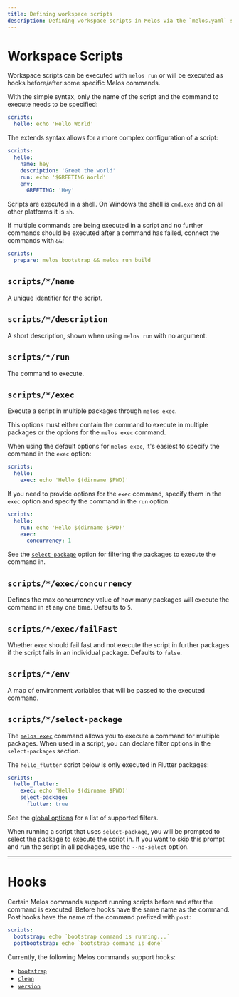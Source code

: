 ```yaml
---
title: Defining workspace scripts
description: Defining workspace scripts in Melos via the `melos.yaml` scripts definition.
---
```


# Workspace Scripts

Workspace scripts can be executed with `melos run` or will be executed as hooks before/after some
specific Melos commands.

With the simple syntax, only the name of the script and the command to execute needs to be specified:

```yaml
scripts:
  hello: echo 'Hello World'
```

The extends syntax allows for a more complex configuration of a script:

```yaml
scripts:
  hello:
    name: hey
    description: 'Greet the world'
    run: echo '$GREETING World'
    env:
      GREETING: 'Hey'
```

Scripts are executed in a shell. On Windows the shell is `cmd.exe` and on all other platforms
it is `sh`.

If multiple commands are being executed in a script and no further commands should be executed
after a command has failed, connect the commands with `&&`:

```yaml
scripts:
  prepare: melos bootstrap && melos run build
```

## `scripts/*/name`

A unique identifier for the script.

## `scripts/*/description`

A short description, shown when using `melos run` with no argument.

## `scripts/*/run`

The command to execute.

## `scripts/*/exec`

Execute a script in multiple packages through `melos exec`.

This options must either contain the command to execute in multiple packages or the options for the
`melos exec` command.

When using the default options for `melos exec`, it's easiest to specify the command in the `exec`
option:

```yaml
scripts:
  hello:
    exec: echo 'Hello $(dirname $PWD)'
```

If you need to provide options for the `exec` command, specify them in the `exec` option and
specify the command in the `run` option:

```yaml
scripts:
  hello:
    run: echo 'Hello $(dirname $PWD)'
    exec:
      concurrency: 1
```

See the [`select-package`](scripts#scriptsselect-package) option for filtering the packages to execute
the command in.

## `scripts/*/exec/concurrency`

Defines the max concurrency value of how many packages will execute the command in at any one time.
Defaults to `5`.

## `scripts/*/exec/failFast`

Whether `exec` should fail fast and not execute the script in further packages if the script fails
in an individual package.
Defaults to `false`.

## `scripts/*/env`

A map of environment variables that will be passed to the executed command.

## `scripts/*/select-package`

The [`melos exec`](/commands/exec) command allows you to execute a command for multiple packages.
When used in a script, you can declare filter options in the `select-packages` section.

The `hello_flutter` script below is only executed in Flutter packages:

```yaml
scripts:
  hello_flutter:
    exec: echo 'Hello $(dirname $PWD)'
    select-package:
      flutter: true
```

See the [global options](/filters) for a list of supported filters.

When running a script that uses `select-package`, you will be prompted to select
the package to execute the script in. If you want to skip this prompt and run the script in all
packages, use the `--no-select` option.

----

# Hooks

Certain Melos commands support running scripts before and after the command is executed.
Before hooks have the same name as the command. Post hooks have the name of the command prefixed with `post`:

```yaml
scripts:
  bootstrap: echo `bootstrap command is running...`
  postbootstrap: echo `bootstrap command is done`
```

Currently, the following Melos commands support hooks:

- [`bootstrap`](/commands/bootstrap)
- [`clean`](/commands/clean)
- [`version`](/commands/version)
